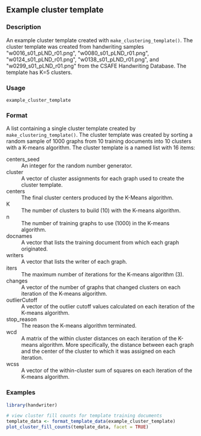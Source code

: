 ## Example cluster template {.unnumbered}


### Description

An example cluster template created with <code>make_clustering_template()</code>. The
cluster template was created from handwriting samples
&quot;w0016_s01_pLND_r01.png&quot;, &quot;w0080_s01_pLND_r01.png&quot;, &quot;w0124_s01_pLND_r01.png&quot;,
&quot;w0138_s01_pLND_r01.png&quot;, and &quot;w0299_s01_pLND_r01.png&quot; from the CSAFE Handwriting
Database. The template has K=5 clusters.



### Usage

<pre><code class='language-R'>example_cluster_template
</code></pre>


### Format

A list containing a single cluster template created by
<code>make_clustering_template()</code>. The cluster template was created by sorting
a random sample of 1000 graphs from 10 training documents into 10 clusters
with a K-means algorithm. The cluster template is a named list with 16
items:


<dl>
<dt>centers_seed</dt><dd>An integer for the random number generator.
</dd>
<dt>cluster</dt><dd>A vector of cluster assignments
for each graph used to create the cluster template.
</dd>
<dt>centers</dt><dd>The final cluster centers produced by the K-Means algorithm.
</dd>
<dt>K</dt><dd>The number of clusters to build (10) with the K-means algorithm.
</dd>
<dt>n</dt><dd>The number of training graphs to use (1000) in the K-means
algorithm.
</dd>
<dt>docnames</dt><dd>A vector that lists the training document from which each graph originated.
</dd>
<dt>writers</dt><dd>A vector that lists the writer of each graph.
</dd>
<dt>iters</dt><dd>The maximum number of iterations for the K-means
algorithm (3).
</dd>
<dt>changes</dt><dd>A vector of the number of graphs that
changed clusters on each iteration of the K-means algorithm.
</dd>
<dt>outlierCutoff</dt><dd>A vector of the outlier cutoff values calculated on
each iteration of the K-means algorithm.
</dd>
<dt>stop_reason</dt><dd>The reason the
K-means algorithm terminated.
</dd>
<dt>wcd</dt><dd>A matrix of the within cluster
distances on each iteration of the K-means algorithm. More specifically,
the distance between each graph and the center of the cluster to which it
was assigned  on each iteration.
</dd>
<dt>wcss</dt><dd>A vector of the
within-cluster sum of squares on each iteration of the K-means algorithm.
</dd></dl>



### Examples
```r
library(handwriter)

# view cluster fill counts for template training documents
template_data <- format_template_data(example_cluster_template)
plot_cluster_fill_counts(template_data, facet = TRUE)



```
